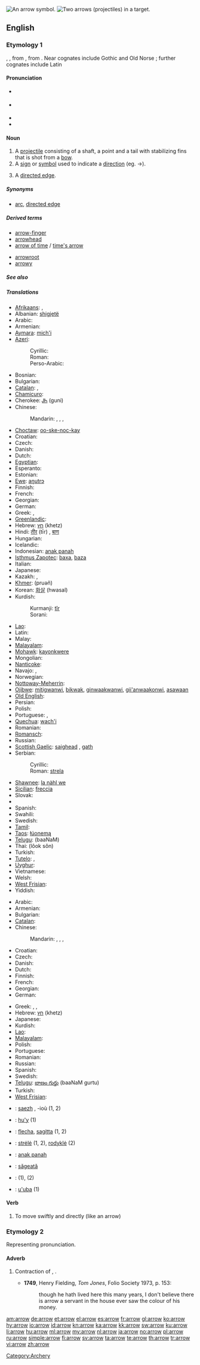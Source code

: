 [[Image:11 7 3.svg|thumb|right|An arrow symbol.]]
[[Image:Archery target.jpg|thumb|right|Two arrows (projectiles) in a target.]]
==English==

===Etymology 1===
{{etyl|ang}} {{term|earh}}, {{term|arwe|ārwe}}, from {{proto|Germanic|arhwō}}, from {{proto|Indo-European|arku-|bow and/or arrow}}. Near cognates include Gothic {{term|𐌰𐍂𐍈𐌰𐌶𐌽𐌰|tr=arƕazna|lang=got}} and Old Norse {{term|ǫr|lang=non}}; further cognates include Latin {{term|arcus||bow|lang=la}}

====Pronunciation====
* {{a|UK}} {{IPA|/ˈaɹəʊ/}}
* {{a|US}} {{IPA|/ˈæɹoʊ/|/ˈeɹoʊ/}}
* {{audio|en-us-arrow.ogg|Audio (US)}}
* {{rhymes|ærəʊ}}

====Noun====
{{en-noun}}

# A [[projectile]] consisting of a shaft, a point and a tail with stabilizing fins that is shot from a [[bow]].
# A [[sign]] or [[symbol]] used to indicate a [[direction]] (eg. <math>\to</math>).
# {{graph theory}} A [[directed edge]].

=====Synonyms=====
* {{sense|in graph theory}} [[arc]], [[directed edge]]

=====Derived terms=====
{{rel-top|Terms derived from ''arrow''}}
* [[arrow-finger]]
* [[arrowhead]]
* [[arrow of time]] / [[time's arrow]]
{{rel-mid}}
* [[arrowroot]]
* [[arrowy]]
{{rel-bottom}}

=====See also=====
{{rel:arrows}}

=====Translations=====
{{trans-top|projectile}}
* [[Afrikaans]]: {{t-|af|pyl|xs=Afrikaans}}, {{t|af|skig|xs=Afrikaans}}
* Albanian: [[shigjetë]] {{f}}
* Arabic: {{t|ar|سهم|m|tr=sahm}}
* Armenian: {{t-|hy|նետ|tr=net}}
* [[Aymara]]: [[mich'i]]
* [[Azeri]]:
*: Cyrillic: {{t-|az|ох|sc=Cyrl|xs=Azeri}}
*: Roman: {{t-|az|ox|xs=Azeri}}
*: Perso-Arabic: {{t-|az|اوخ|tr=ox|sc=fa-Arab|xs=Azeri}}
* Bosnian: {{t-|bs|strijela|f}}
* Bulgarian: {{t+|bg|стрела}}
* [[Catalan]]: {{t+|ca|fletxa|f}}, {{t-|ca|sageta|f}}
* [[Chamicuro]]: {{tø|ccc|ashkololi}}
* Cherokee: [[ᎫᏂ]] (guni)
* Chinese:
*: Mandarin: {{t-|cmn|箭|tr=jiàn|sc=Hani}}, {{t-|cmn|矢|tr=shǐ|sc=Hani}}, {{t|cmn|箭頭|sc=Hani}}, {{t|cmn|箭头|tr=jiàntóu|sc=Hani}}
* [[Choctaw]]: [[oo-ske-noc-kay]]
* Croatian: {{t-|hr|strijela|f}}
* Czech: {{t+|cs|šíp|m}}
* Danish: {{t-|da|pil|c}}
* Dutch: {{t+|nl|pijl|m}}
* [[Egyptian]]: {{t|egy|𓍱𓋴𓂋𓌕|tr=Ssr|sc=Egyp}}
* Esperanto: {{t-|eo|sago|xs=Esperanto}}
* Estonian: {{t-|et|nool}}
* [[Ewe]]: [[aŋutrɔ]] {{n}}
* Finnish: {{t+|fi|nuoli}}
* French: {{t+|fr|flèche|f}}
* Georgian: {{t-|ka|ისარი|tr=isari|sc=Geor|xs=Georgian}}
* German: {{t+|de|Pfeil|m}}
* Greek: {{t+|el|βέλος|n|tr=vélos}}, {{t|el|σαΐτα|f|tr=saḯta}}
* [[Greenlandic]]: {{t-|kl|qarsoq|xs=Greenlandic}}
* Hebrew: [[חץ]] (khetz) {{m}}
* Hindi: [[तीर]] (tīr) {{m}}, [[बाण]]
* Hungarian: {{t+|hu|nyíl}}
* Icelandic: {{t+|is|píla|f}}
* Indonesian: [[anak panah]]
* [[Isthmus Zapotec]]: [[baxa]], [[baza]]
* Italian: {{t+|it|freccia|f}}
* Japanese: {{t+|ja|矢|tr=や, ya}}
* Kazakh: {{t|kk|жебе|tr=jebe|sc=Cyrl|xs=Kazakh}}, {{t|kk|оқ|tr=oq|sc=Cyrl|xs=Kazakh}}
* [[Khmer]]: {{Khmr|[[ព្រួញ]]}} (pruəñ)
* Korean: [[화살]] (hwasal)
* Kurdish:
*: Kurmanji: [[tîr]] {{m}}
*: Sorani: {{t-|ku|تیر|tr=tîr|sc=ku-Arab}}
{{trans-mid}}
* [[Lao]]: {{t-|lo|ລູກສອນ|tr=luuk-söön|sc=Laoo|xs=Lao}}
* Latin: {{t+|la|sagitta|f}}
* Malay: {{t|ms|anak panah|xs=Malay}}
* [[Malayalam]]: {{t|ml|അമ്പ്|sc=Mlym}}
* [[Mohawk]]: [[kayonkwere]]
* Mongolian: {{t-|mn|сум|tr=sum|sc=Cyrl|xs=Mongolian}}
* [[Nanticoke]]: {{tø|nnt|allontz}}
* Navajo: {{tø|nv|bikʼáʼ}}, {{tø|nv|kʼaaʼ}}
* Norwegian: {{t+|no|pil}}
* [[Nottoway-Meherrin]]: {{tø|nwy|aruntquaserank}}
* [[Ojibwe]]: [[mitigwanwi]], [[bikwak]], [[ginwaakwanwi]], [[gii'anwaakonwi]], [[asawaan]]
* [[Old English]]: {{t-|ang|stræl|strǣl|m|xs=Old English}}
* Persian: {{t-|fa|تیر|tr=tir|xs=Persian}}
* Polish: {{t+|pl|strzała|f}}
* Portuguese: {{t+|pt|flecha|f}}, {{t+|pt|seta|f}}
* [[Quechua]]: [[wach'i]]
* Romanian: {{t-|ro|săgeată|f}}
* [[Romansch]]: {{t|rm|frizza|f}}
* Russian: {{t+|ru|стрела|f|tr=strelá}}
* [[Scottish Gaelic]]: [[saighead]] {{f}}, [[gath]] {{f}}
* Serbian:
*: Cyrillic: {{t-|sr|стрела|f|sc=Cyrl}}
*: Roman: [[strela#Serbian|strela]] {{f}}
* [[Shawnee]]: [[la nàhl we]]
* [[Sicilian]]: [[freccia]] {{f}}
* Slovak: {{t-|sk|šíp}}
* {{trreq|Slovene}}
* Spanish: {{t+|es|flecha|f}}
* Swahili: {{t+|sw|mshale|xs=Swahili}}
* Swedish: {{t+|sv|pil|c}}
* [[Tamil]]: {{t|ta|அம்பு|tr=ampu|xs=Tamil}}
* [[Taos]]: [[łúonemą]]
* [[Telugu]]: {{t|te|బాణము}} (baaNaM)
* Thai: {{Thai|[[ลูกศร]]}} (lôok sŏn)
* Turkish: {{t+|tr|ok}}
* [[Tutelo]]: {{tø|tta|mañkoi}}, {{tø|tta|mañksii}}
* [[Uyghur]]: {{t|ug|ئوق|sc=ug-Arab}}
* Vietnamese: {{t|vi|mũi tên|xs=Vietnamese}}
* Welsh: {{t|cy|saeth|f|xs=Welsh}}
* [[West Frisian]]: {{t-|fy|pylk|g|xs=West Frisian}}
* Yiddish: {{t|yi|פֿײַל|f|tr=fayl|xs=Yiddish}}
{{trans-bottom}}

{{trans-top|symbol}}
* Arabic: {{t|ar|سهم|m|tr=sahm}}
* Armenian: {{t|hy|սլաք|tr=slak’}}
* Bulgarian: {{t+|bg|стрелка}}
* [[Catalan]]: {{t+|ca|fletxa|f}}
* Chinese:
*: Mandarin: {{t|cmn|箭號|sc=Hani}}, {{t|cmn|箭号|tr=jiànhào|sc=Hani}}, {{t|cmn|箭頭|sc=Hani}}, {{t|cmn|箭头|tr=jiàntóu|sc=Hani}}
* Croatian: {{t-|hr|strelica|f}}
* Czech: {{t-|cs|šipka|f}}
* Danish: {{t-|da|pil|c}}
* Dutch: {{t+|nl|pijl|m}}
* Finnish: {{t+|fi|nuoli}}
* French: {{t+|fr|flèche|f}}
* Georgian: {{t-|ka|ისარი|tr=isari|sc=Geor|xs=Georgian}}
* German: {{t+|de|Pfeil|m}}
{{trans-mid}}
* Greek: {{t+|el|βέλος|n|tr=vélos}}, {{t|el|βελάκι|n|tr=veláki}} {{qualifier|diminutive}}, {{t+|el|δείκτης|m|tr=deíktis}}
* Hebrew: [[חץ]] (khetz) {{m}}
* Japanese: {{t-|ja|矢印|tr=やじるし, yajirushi}}
* Kurdish: {{t+|ku|tîr|m}}
* [[Lao]]: {{t-|lo|ລູກສອນ|tr=luuk-söön|sc=Laoo|xs=Lao}}
* [[Malayalam]]: {{t|ml|ചിഹ്നം|sc=Mlym|xs=Malayalam}}
* Polish: {{t+|pl|strzałka|f}}
* Portuguese: {{t+|pt|seta|f}}
* Romanian: {{t|ro|săgeată|f}}
* Russian: {{t+|ru|стрелка|f|tr=strélka}}
* Spanish: {{t+|es|flecha|f}}
* Swedish: {{t+|sv|pil|c}}
* [[Telugu]]: [[బాణం గుర్తు]] (baaNaM gurtu)
* Turkish: {{t+|tr|ok}}
* [[West Frisian]]: {{t-|fy|pylk|c|xs=West Frisian}}
{{trans-bottom}}

{{trans-see|in graph theory|directed edge}}
{{checktrans-top}}
* {{ttbc|br}}: [[saezh]] {{f}}, -ioù {{p}} (1, 2)
* {{ttbc|gn}}: [[hu'y]] (1)
* {{ttbc|ia}}: [[flecha]], [[sagitta]] (1, 2)
* {{ttbc|lt}}: [[strėlė]] {{f}} (1, 2), [[rodyklė]] {{f}} (2)
{{trans-mid}}
* {{ttbc|ms}}: [[anak panah]]
* {{ttbc|ro}}: [[săgeată]] {{f}}
* {{ttbc|sk}}: {{t-|sk|šíp|m}} (1), {{t-|sk|šípka|f}} (2)
* {{ttbc|tpn}}: [[u'uba]] (1)
{{trans-bottom}}

====Verb====
{{en-verb}}

# To move swiftly and directly (like an arrow)

===Etymology 2===
Representing pronunciation.

====Adverb====
{{en-adv|-}}

# {{obsolete}} Contraction of {{term|ever}} {{term|a}}, {{term|e'er}} {{term|a}}.
#* '''1749''', Henry Fielding, ''Tom Jones'', Folio Society 1973, p. 153:
#*: though he hath lived here this many years, I don't believe there is arrow a servant in the house ever saw the colour of his money.

[[Category:Archery]]

[[am:arrow]]
[[de:arrow]]
[[et:arrow]]
[[el:arrow]]
[[es:arrow]]
[[fr:arrow]]
[[gl:arrow]]
[[ko:arrow]]
[[hy:arrow]]
[[io:arrow]]
[[id:arrow]]
[[kn:arrow]]
[[ka:arrow]]
[[kk:arrow]]
[[sw:arrow]]
[[ku:arrow]]
[[li:arrow]]
[[hu:arrow]]
[[ml:arrow]]
[[my:arrow]]
[[nl:arrow]]
[[ja:arrow]]
[[no:arrow]]
[[pl:arrow]]
[[ru:arrow]]
[[simple:arrow]]
[[fi:arrow]]
[[sv:arrow]]
[[ta:arrow]]
[[te:arrow]]
[[th:arrow]]
[[tr:arrow]]
[[vi:arrow]]
[[zh:arrow]]